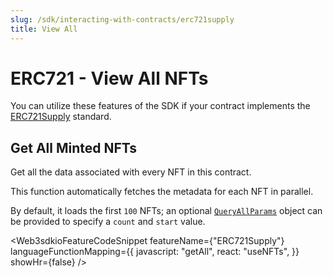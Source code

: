 ```yaml
---
slug: /sdk/interacting-with-contracts/erc721supply
title: View All
---
```



# ERC721 - View All NFTs

You can utilize these features of the SDK if your contract implements the [ERC721Supply](/contractkit/interfaces/erc721supply) standard.

<div className="row" style={{ marginBottom: 24 }}>
  <div className="col col--12" style={{ marginTop: 8 }}>
    <QuickstartCard
      name="Learn how to implement ERC721Supply in your smart contract"
      link={"/contractkit/interfaces/erc721supply"}
      image="/assets/icons/general.png"
    />
  </div>
</div>

## Get All Minted NFTs

Get all the data associated with every NFT in this contract.

This function automatically fetches the metadata for each NFT in parallel.

By default, it loads the first `100` NFTs; an optional [`QueryAllParams`](https://docs.web3sdk.io/typescript/sdk.queryallparams)
object can be provided to specify a `count` and `start` value.

<Web3sdkioFeatureCodeSnippet
  featureName={"ERC721Supply"}
  languageFunctionMapping={{
    javascript: "getAll",
    react: "useNFTs",
  }}
  showHr={false}
/>
